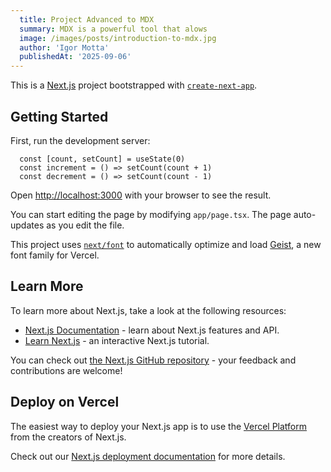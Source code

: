 ```yaml
---
  title: Project Advanced to MDX
  summary: MDX is a powerful tool that alows
  image: /images/posts/introduction-to-mdx.jpg
  author: 'Igor Motta'
  publishedAt: '2025-09-06'
---
```


This is a [Next.js](https://nextjs.org) project bootstrapped
with
[`create-next-app`](https://nextjs.org/docs/app/api-reference/cli/create-next-app).

## Getting Started

First, run the development server:

``` 
  const [count, setCount] = useState(0)
  const increment = () => setCount(count + 1)
  const decrement = () => setCount(count - 1)
```

Open [http://localhost:3000](http://localhost:3000) with
your browser to see the result.

You can start editing the page by modifying `app/page.tsx`.
The page auto-updates as you edit the file.

This project uses
[`next/font`](https://nextjs.org/docs/app/building-your-application/optimizing/fonts)
to automatically optimize and load
[Geist](https://vercel.com/font), a new font family for
Vercel.

## Learn More

To learn more about Next.js, take a look at the following
resources:

- [Next.js Documentation](https://nextjs.org/docs) - learn
  about Next.js features and API.
- [Learn Next.js](https://nextjs.org/learn) - an interactive
  Next.js tutorial.

You can check out
[the Next.js GitHub repository](https://github.com/vercel/next.js) -
your feedback and contributions are welcome!

## Deploy on Vercel

The easiest way to deploy your Next.js app is to use the
[Vercel Platform](https://vercel.com/new?utm_medium=default-template&filter=next.js&utm_source=create-next-app&utm_campaign=create-next-app-readme)
from the creators of Next.js.

Check out our
[Next.js deployment documentation](https://nextjs.org/docs/app/building-your-application/deploying)
for more details.

<Counter />
